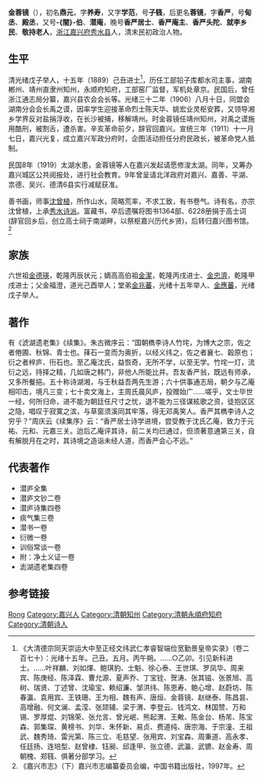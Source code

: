 {{Otheruses|other=名为金学范的其他人物|金学范}}

'''金蓉镜'''（{{bd|1855年||1929年|}}），初名'''鼎元'''，字'''养寿'''，又字'''学范'''，号'''子篯'''，后更名'''蓉镜'''，字'''香严'''，号'''甸丞'''、'''殿丞'''，又号'''-{闇}-伯'''、'''潜庵'''，晚号'''香严居士'''、'''香严庵主'''、'''香严头陀'''、'''就李乡民'''、'''敬持老人'''，[[浙江|浙江]][[嘉兴府|嘉兴府]][[秀水县|秀水县]]人，清末民初政治人物。

== 生平 ==
清光绪戊子举人，十五年（1889）己丑进士<ref>《大清德宗同天崇运大中至正经文纬武仁孝睿智端俭宽勤景皇帝实录》（卷二百七十）：光绪十五年。己丑。五月。丙午朔。……○乙卯。引见新科进士。……叶祥麟、刘如煇、鲍琪豹、士魁、徐心泰、王世琪、罗凤华、周来宾、陈庚经、陈泽霖、曹允源、夏声乔、丁宝铨、贺涛、张其镃、张景旭、高树、瑞贤、丁述曾、沈瑜宝、赖绍濂、邹洪纬、陈恩寿、鲍心增、赵蔚坊、陈春瀛、袁用宾、王铁珊、王为相、魏有声、唐烜、金蓉镜、赵继泰、陈昌昙、高增融、何文澜、孟滢、张颉辅、梁于渭、李登云、钱鸿文、林国赞、万和锡、罗厚焜、刘锦荣、张允言、曾光岷、熊起渭、王敟、陈金台、杨芾、陈宝森、郭集琛、黄榜书、刘华、朱怀新、易贞、费道纯、唐宗海、于宗潼、王祖武、魏秀琦、雷光第、陈三立、毛慈望、张用宾、刘宝森、周秉道、高永孝、任廷扬、连培型、赵曾棣、钰昶、邱逢甲、张立德、武瀛、武镳、赵金寿、周朝槐、郑篯、俱著分部学习。</ref>，历任工部铅子库都水司主事，湖南郴州、靖州直隶州知州，永顺府知府，工部窑厂监督，军机处章京。民国后，曾任浙江通志局分纂，嘉兴县农会会长等。光绪三十二年（1906）八月十日，同盟会湖南分会会长禹之谟，因率学生迎接革命烈士陈天华、姚宏业灵枢安葬，又领导湘乡学界反对盐捐浮收，在长沙被捕，移解靖州。时金蓉镜任靖州知州，对禹之谟施用酷刑，被割舌，遭杀害。辛亥革命前夕，辞官回嘉兴。宣统三年（1911）十一月七日，嘉兴光复，成立嘉兴军政分府时，企图活动担任分府民政长，被革命党人抵制。

民国8年（1919）太湖水患，金蓉镜等人在嘉兴发起请愿修浚太湖。同年，又筹办嘉兴城区公共阅报处，进行社会教育。9年曾呈请北洋政府对嘉兴、嘉善、平湖、祟德、吴兴、德清6县实行减赋获准。

善书画，师事[[沈曾植|沈曾植]]，所作山水，简略荒率，不求工致，有书卷气。诗有名，亦宗沈曾植，上承[[秀水诗派|秀水诗派]]。富藏书，卒后遗嘱将图书1364部、6228册捐于高士词(辞官回乡后，创立高士祠于南湖畔，以祭枢嘉兴历代乡贤)，后转归嘉兴图书馆。<ref>《嘉兴市志》（下）嘉兴市志编纂委员会编，中国书籍出版社，1997年。</ref>

== 家族 ==
六世祖[[金德瑛|金德瑛]]，乾隆丙辰状元；嫡高高伯祖[[金潔|金潔]]，乾隆丙戌进士、[[金忠濟|金忠濟]]，乾隆甲戌进士；父金福澄，道光己酉举人；堂弟[[金兆蕃|金兆蕃]]，光绪十五年举人、[[金應蕃|金應蕃]]，光绪戊子举人。

== 著作 ==
有《淲湖遗老集》《续集》。朱古微序云：“国朝檇李诗人竹垞，为博大之宗，佐之者倦圃、秋锦、青士也。萚石一变而为奥折，以经义纬之，佐之者襄七、榖原也；衍之者梓庐、衎石也。至乙庵沈氏，益恢奇，无所不学，以至无学。竹垞一灯，流衍之远，持择之精，几如唐之韩门，非他人所能比并。吾友香严翁，既远有师承，又多所餐挹。五十称诗湖湘，与壬秋益吾两先生游；六十供事通志局，朝夕与乙庵相叩击，境凡三变；七十卖文海上，主周氏晨风庐，投赠始广……嗟乎，文士毕世一经，何所归命，进不能为朝廷任尺寸之忧，退不能为三径谋絃歌之资，徒抱区区之隐，唱叹于寂寞之滨，与草窗须溪同其牢落，得无邓禹笑人。香严其檇李诗人之穷乎？”周庆云《续集序》云：“香严居士诗学进境，尝受教于沈氏乙庵，致力于元祐、元和、元嘉三关。迨后乙庵评其诗，前二关均已通过，但须著意通第三关，自有解脱月在之时，其诗境之造诣未经人道，而香严会心不远。”

== 代表著作 ==
* 潜庐全集
* 潜庐文钞二卷
* 潜庐诗集四卷
* 痰气集三卷
* 潜书一卷
* 衍微一卷
* 训俗常谈一卷
* 附：净土义证一卷
* 滮湖遗老集四卷

== 参考链接 ==
{{reflist|2}}

{{光緒十五年己丑科殿試金榜}}

{{Authority control}}
{{DEFAULTSORT:Jin金}}
[[Category:金姓|Rong]]
[[Category:嘉兴人|Category:嘉兴人]]
[[Category:清朝知州|Category:清朝知州]]
[[Category:清朝永順府知府|Category:清朝永順府知府]]
[[Category:清朝诗人|Category:清朝诗人]]